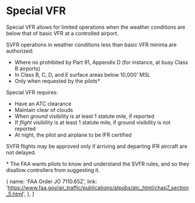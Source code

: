 

# Special VFR

Special VFR allows for limited operations when the weather conditions are below
that of basic VFR at a controlled airport.

SVFR operations in weather conditions less than basic VFR minima are authorized:

- Where no prohibited by Part 91, Appendix D (for instance, at busy Class B
  airports)
- In Class B, C, D, and E surface areas below 10,000' MSL
- Only when requested by the pilots\*

Special VFR requires:

- Have an ATC clearance
- Maintain clear of clouds
- When _ground_ visibility is at least 1 statute mile, if reported
- If _flight_ visibility is at least 1 statute mile, if ground visibility is not
  reported
- At night, the pilot and airplane to be IFR certified

SVFR flights may be approved only if arriving and departing IFR aircraft are not
delayed.

<Reg part="91.157" />

<Footnotes>
  * The FAA wants pilots to know and understand the SVFR rules, and so they
  disallow controllers from suggesting it.
</Footnotes>

  {
    name: 'FAA Order JO 7110.65Z',
    link: 'https://www.faa.gov/air_traffic/publications/atpubs/atc_html/chap7_section_5.html',
  },
]
